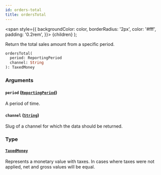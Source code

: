 ```yaml
---
id: orders-total
title: ordersTotal
---
```


<span
style={{
      backgroundColor: color,
      borderRadius: '2px',
      color: '#fff',
      padding: '0.2rem',
    }}>
{children}
</span>
);

Return the total sales amount from a specific period.

```graphql
ordersTotal(
  period: ReportingPeriod
  channel: String
): TaxedMoney

```

### Arguments

#### `period` ([`ReportingPeriod`](/api-reference/enums/reporting-period.mdx))

A period of time.

#### `channel` ([`String`](/api-reference/scalars/string.mdx))

Slug of a channel for which the data should be returned.

### Type

#### [`TaxedMoney`](/api-reference/objects/taxed-money.mdx)

Represents a monetary value with taxes. In cases where taxes were not applied, net and gross values will be equal.
